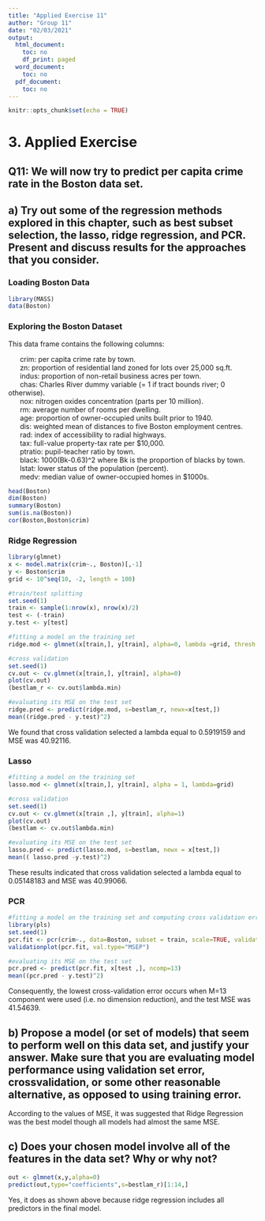 ---
title: "Applied Exercise 11"
author: "Group 11"
date: "02/03/2021"
output:
  html_document:
    toc: no
    df_print: paged
  word_document:
    toc: no
  pdf_document:
    toc: no
---

```{r setup, include=FALSE}
knitr::opts_chunk$set(echo = TRUE)
```

# 3. Applied Exercise 
## Q11: We will now try to predict per capita crime rate in the Boston data set.

## a) Try out some of the regression methods explored in this chapter, such as best subset selection, the lasso, ridge regression, and PCR. Present and discuss results for the approaches that you consider.


### Loading Boston Data
```{r}
library(MASS)
data(Boston)
```

### Exploring the Boston Dataset

This data frame contains the following columns:

|       crim: per capita crime rate by town.

|       zn: proportion of residential land zoned for lots over 25,000 sq.ft.

|       indus: proportion of non-retail business acres per town.

|       chas: Charles River dummy variable (= 1 if tract bounds river; 0 otherwise).

|       nox: nitrogen oxides concentration (parts per 10 million).

|       rm: average number of rooms per dwelling.

|       age: proportion of owner-occupied units built prior to 1940.

|       dis: weighted mean of distances to five Boston employment centres.

|       rad: index of accessibility to radial highways.

|       tax: full-value property-tax rate per $10,000.

|       ptratio: pupil-teacher ratio by town.

|       black: 1000(Bk-0.63)^2 where Bk is the proportion of blacks by town.

|       lstat: lower status of the population (percent).

|       medv: median value of owner-occupied homes in $1000s.

```{r}
head(Boston)
dim(Boston)
summary(Boston)
sum(is.na(Boston))
cor(Boston,Boston$crim)
```

### Ridge Regression
```{r,warning=FALSE,message=FALSE}
library(glmnet)
x <- model.matrix(crim~., Boston)[,-1]
y <- Boston$crim
grid <- 10^seq(10, -2, length = 100)

#train/test splitting
set.seed(1)
train <- sample(1:nrow(x), nrow(x)/2)
test <- (-train)
y.test <- y[test]

#fitting a model on the training set
ridge.mod <- glmnet(x[train,], y[train], alpha=0, lambda =grid, thresh =1e-12)

#cross validation
set.seed(1)
cv.out <- cv.glmnet(x[train,], y[train], alpha=0)
plot(cv.out)
(bestlam_r <- cv.out$lambda.min)

#evaluating its MSE on the test set
ridge.pred <- predict(ridge.mod, s=bestlam_r, newx=x[test,])
mean((ridge.pred - y.test)^2)
```

We found that cross validation selected a lambda equal to 0.5919159 and MSE was 40.92116.

### Lasso
```{r}
#fitting a model on the training set
lasso.mod <- glmnet(x[train,], y[train], alpha = 1, lambda=grid)

#cross validation
set.seed(1)
cv.out <- cv.glmnet(x[train ,], y[train], alpha=1)
plot(cv.out)
(bestlam <- cv.out$lambda.min)

#evaluating its MSE on the test set
lasso.pred <- predict(lasso.mod, s=bestlam, newx = x[test,])
mean(( lasso.pred -y.test)^2)
```

These results indicated that cross validation selected a lambda equal to 0.05148183 and MSE was 40.99066.


### PCR
```{r,warning=FALSE,message=FALSE}
#fitting a model on the training set and computing cross validation errors
library(pls)
set.seed(1)
pcr.fit <- pcr(crim~., data=Boston, subset = train, scale=TRUE, validation='CV')
validationplot(pcr.fit, val.type="MSEP")

#evaluating its MSE on the test set
pcr.pred <- predict(pcr.fit, x[test ,], ncomp=13)
mean((pcr.pred - y.test)^2)
```
Consequently, the lowest cross-validation error occurs when M=13 component were used (i.e. no dimension reduction), and the test MSE was 41.54639.


## b) Propose a model (or set of models) that seem to perform well on this data set, and justify your answer. Make sure that you are evaluating model performance using validation set error, crossvalidation, or some other reasonable alternative, as opposed to using training error.

According to the values of MSE, it was suggested that Ridge Regression was the best model though all models had almost the same MSE.


## c) Does your chosen model involve all of the features in the data set? Why or why not?
```{r}
out <- glmnet(x,y,alpha=0)
predict(out,type="coefficients",s=bestlam_r)[1:14,]
```
Yes, it does as shown above because ridge regression includes all predictors in the final model.
